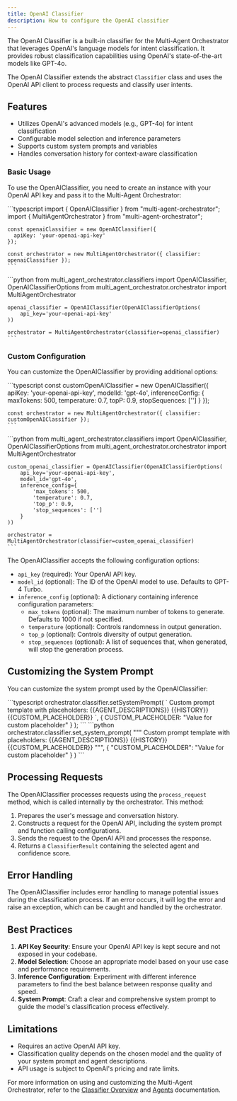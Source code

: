 ```yaml
---
title: OpenAI Classifier
description: How to configure the OpenAI classifier
---
```


The OpenAI Classifier is a built-in classifier for the Multi-Agent Orchestrator that leverages OpenAI's language models for intent classification. It provides robust classification capabilities using OpenAI's state-of-the-art models like GPT-4o.

The OpenAI Classifier extends the abstract `Classifier` class and uses the OpenAI API client to process requests and classify user intents.

## Features

- Utilizes OpenAI's advanced models (e.g., GPT-4o) for intent classification
- Configurable model selection and inference parameters
- Supports custom system prompts and variables
- Handles conversation history for context-aware classification

### Basic Usage

To use the OpenAIClassifier, you need to create an instance with your OpenAI API key and pass it to the Multi-Agent Orchestrator:


<Tabs syncKey="runtime">
  <TabItem label="TypeScript" icon="seti:typescript" color="blue">
    ```typescript
    import { OpenAIClassifier } from "multi-agent-orchestrator";
    import { MultiAgentOrchestrator } from "multi-agent-orchestrator";

    const openaiClassifier = new OpenAIClassifier({
      apiKey: 'your-openai-api-key'
    });

    const orchestrator = new MultiAgentOrchestrator({ classifier: openaiClassifier });
    ```
  </TabItem>
  <TabItem label="Python" icon="seti:python">
    ```python
    from multi_agent_orchestrator.classifiers import OpenAIClassifier, OpenAIClassifierOptions
    from multi_agent_orchestrator.orchestrator import MultiAgentOrchestrator

    openai_classifier = OpenAIClassifier(OpenAIClassifierOptions(
        api_key='your-openai-api-key'
    ))

    orchestrator = MultiAgentOrchestrator(classifier=openai_classifier)
    ```
  </TabItem>
</Tabs>

### Custom Configuration

You can customize the OpenAIClassifier by providing additional options:

<Tabs syncKey="runtime">
  <TabItem label="TypeScript" icon="seti:typescript" color="blue">
    ```typescript
    const customOpenAIClassifier = new OpenAIClassifier({
      apiKey: 'your-openai-api-key',
      modelId: 'gpt-4o',
      inferenceConfig: {
        maxTokens: 500,
        temperature: 0.7,
        topP: 0.9,
        stopSequences: ['']
      }
    });

    const orchestrator = new MultiAgentOrchestrator({ classifier: customOpenAIClassifier });
    ```
  </TabItem>
  <TabItem label="Python" icon="seti:python">
    ```python
    from multi_agent_orchestrator.classifiers import OpenAIClassifier, OpenAIClassifierOptions
    from multi_agent_orchestrator.orchestrator import MultiAgentOrchestrator

    custom_openai_classifier = OpenAIClassifier(OpenAIClassifierOptions(
        api_key='your-openai-api-key',
        model_id='gpt-4o',
        inference_config={
            'max_tokens': 500,
            'temperature': 0.7,
            'top_p': 0.9,
            'stop_sequences': ['']
        }
    ))

    orchestrator = MultiAgentOrchestrator(classifier=custom_openai_classifier)
    ```
  </TabItem>
</Tabs>

The OpenAIClassifier accepts the following configuration options:

- `api_key` (required): Your OpenAI API key.
- `model_id` (optional): The ID of the OpenAI model to use. Defaults to GPT-4 Turbo.
- `inference_config` (optional): A dictionary containing inference configuration parameters:
  - `max_tokens` (optional): The maximum number of tokens to generate. Defaults to 1000 if not specified.
  - `temperature` (optional): Controls randomness in output generation.
  - `top_p` (optional): Controls diversity of output generation.
  - `stop_sequences` (optional): A list of sequences that, when generated, will stop the generation process.

## Customizing the System Prompt

You can customize the system prompt used by the OpenAIClassifier:

<Tabs syncKey="runtime">
  <TabItem label="TypeScript" icon="seti:typescript" color="blue">
    ```typescript
    orchestrator.classifier.setSystemPrompt(
      `
      Custom prompt template with placeholders:
      {{AGENT_DESCRIPTIONS}}
      {{HISTORY}}
      {{CUSTOM_PLACEHOLDER}}
      `,
      {
        CUSTOM_PLACEHOLDER: "Value for custom placeholder"
      }
    );
    ```
  </TabItem>
  <TabItem label="Python" icon="seti:python">
    ```python
    orchestrator.classifier.set_system_prompt(
        """
        Custom prompt template with placeholders:
        {{AGENT_DESCRIPTIONS}}
        {{HISTORY}}
        {{CUSTOM_PLACEHOLDER}}
        """,
        {
            "CUSTOM_PLACEHOLDER": "Value for custom placeholder"
        }
    )
    ```
  </TabItem>
</Tabs>

## Processing Requests

The OpenAIClassifier processes requests using the `process_request` method, which is called internally by the orchestrator. This method:

1. Prepares the user's message and conversation history.
2. Constructs a request for the OpenAI API, including the system prompt and function calling configurations.
3. Sends the request to the OpenAI API and processes the response.
4. Returns a `ClassifierResult` containing the selected agent and confidence score.

## Error Handling

The OpenAIClassifier includes error handling to manage potential issues during the classification process. If an error occurs, it will log the error and raise an exception, which can be caught and handled by the orchestrator.

## Best Practices

1. **API Key Security**: Ensure your OpenAI API key is kept secure and not exposed in your codebase.
2. **Model Selection**: Choose an appropriate model based on your use case and performance requirements.
3. **Inference Configuration**: Experiment with different inference parameters to find the best balance between response quality and speed.
4. **System Prompt**: Craft a clear and comprehensive system prompt to guide the model's classification process effectively.

## Limitations

- Requires an active OpenAI API key.
- Classification quality depends on the chosen model and the quality of your system prompt and agent descriptions.
- API usage is subject to OpenAI's pricing and rate limits.

For more information on using and customizing the Multi-Agent Orchestrator, refer to the [Classifier Overview](/multi-agent-orchestrator/classifier/overview) and [Agents](/multi-agent-orchestrator/agents/overview) documentation.